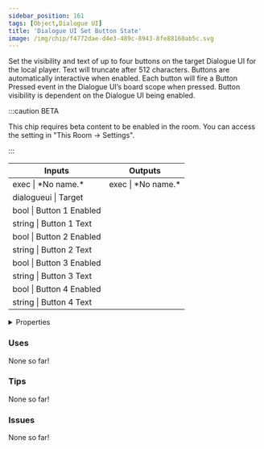 ```yaml
---
sidebar_position: 161
tags: [Object,Dialogue UI]
title: 'Dialogue UI Set Button State'
image: /img/chip/f4772dae-d4e3-489c-8943-8fe88160ab5c.svg
---
```


Set the visibility and text of up to four buttons on the target Dialogue UI for the local player. Text will truncate after 512 characters. Buttons are automatically interactive when enabled. Each button will fire a Button Pressed event in the Dialogue UI’s board scope when pressed. Button visibility is dependent on the Dialogue UI being enabled.

:::caution BETA

This chip requires beta content to be enabled in the room. You can access the setting in "This Room -> Settings".

:::

<IChip uuid="f4772dae-d4e3-489c-8943-8fe88160ab5c"/>

<table><thead><tr><th>Inputs</th><th>Outputs</th></tr></thead><tbody><tr><td>exec | *No name.*</td><td>exec | *No name.*</td></tr><tr><td>dialogueui | Target</td><td /></tr><tr><td>bool | Button 1 Enabled</td><td /></tr><tr><td>string | Button 1 Text</td><td /></tr><tr><td>bool | Button 2 Enabled</td><td /></tr><tr><td>string | Button 2 Text</td><td /></tr><tr><td>bool | Button 3 Enabled</td><td /></tr><tr><td>string | Button 3 Text</td><td /></tr><tr><td>bool | Button 4 Enabled</td><td /></tr><tr><td>string | Button 4 Text</td><td /></tr></tbody></table>

<details>
  <summary>Properties</summary>
  <div>
    <div>
    <table>
      <tbody>
        <tr>
          <td>Is beta required?</td>
          <td>Yes</td>
        </tr>
        <tr>
          <td>Is chip a trolling risk?</td>
          <td>No</td>
        </tr>
        <tr>
          <td>Is chip a role assignment risk?</td>
          <td>No</td>
        </tr>
        <tr>
          <td>Chip UUID</td>
          <td>f4772dae-d4e3-489c-8943-8fe88160ab5c</td>
        </tr>
        <tr>
          <td>Room availability</td>
          <td>Available everywhere</td>
        </tr>
      </tbody>
    </table>
    </div>
  </div>
</details>

### Uses

None so far!

### Tips

None so far!

### Issues

None so far!